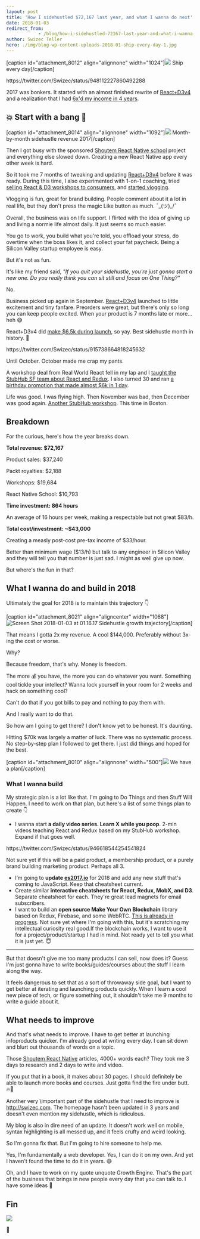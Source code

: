 ```yaml
---
layout: post
title: 'How I sidehustled $72,167 last year, and what I wanna do next'
date: 2018-01-03
redirect_from: 
            - /blog/how-i-sidehustled-72167-last-year-and-what-i-wanna-do-next/swizec/8016
author: Swizec Teller
hero: ./img/blog-wp-content-uploads-2018-01-ship-every-day-1.jpg
---
```

\[caption id="attachment_8012" align="alignnone" width="1024"]![](./img/blog-wp-content-uploads-2018-01-ship-every-day-1.jpg) Ship every day\[/caption]



https&#x3A;//twitter.com/Swizec/status/948112227860492288



2017 was bonkers. It started with an almost finished rewrite of [React+D3v4](https://swizec.com/reactd3js/) and a realization that I had [6x'd my income in 4 years](https://swizec.com/blog/learned-6x-income-4-years/swizec/7340).





## 💥 Start with a bang 💪



\[caption id="attachment_8014" align="alignnone" width="1092"]![](./img/blog-wp-content-uploads-2018-01-revenue-chart.png) Month-by-month sidehustle revenue 2017\[/caption]



Then I got busy with the sponsored [Shoutem React Native school](http://reactnative.school) project and everything else slowed down. Creating a new React Native app every other week is hard.



So it took me 7 months of tweaking and updating [React+D3v4](https://swizec.com/reactd3js/) before it was ready. During this time, I also experimented with 1-on-1 coaching, tried [selling React & D3 workshops to consumers](https://swizec.com/blog/boutique-react-d3v4-workshop/swizec/7519), and [started vlogging](https://www.youtube.com/SwizecTeller).



Vlogging is fun, great for brand building. People comment about it a lot in real life, but they don't press the magic Like button as much. ¯\_(ツ)\_/¯



Overall, the business was on life support. I flirted with the idea of giving up and living a normie life almost daily. It just seems so much easier.



You go to work, you build what you're told, you offload your stress, do overtime when the boss likes it, and collect your fat paycheck. Being a Silicon Valley startup employee is easy.



But it's not as fun.



It's like my friend said, _"If you quit your sidehustle, you're just gonna start a new one. Do you really think you can sit still and focus on One Thing?"_



No.



Business picked up again in September. [React+D3v4](https://swizec.com/reactd3js) launched to little excitement and tiny fanfare. Preorders were great, but there's only so long you can keep people excited. When your product is 7 months late or more… heh 😅



React+D3v4 did [make $6.5k during launch](https://swizec.com/blog/9013-september-sidehustle-report-why-the-react-d3v4-launch/swizec/7837), so yay. Best sidehustle month in history. 💪



https&#x3A;//twitter.com/Swizec/status/915738664818245632



Until October. October made me crap my pants.



A workshop deal from Real World React fell in my lap and I [taught the StubHub SF team about React and Redux](https://swizec.com/blog/teaching-stubhub-react-redux/swizec/7860). I also turned 30 and ran [a birthday promotion that made almost $6k in 1 day](https://swizec.com/blog/16661-october-sidehustle-report/swizec/7883).



Life was good. I was flying high. Then November was bad, then December was good again. [Another StubHub workshop](https://swizec.com/blog/teaching-backend-devs-react-redux-stubhub-boston/swizec/7952). This time in Boston.



## Breakdown



For the curious, here's how the year breaks down.



**Total revenue: $72,167**



Product sales: $37,240



Packt royalties: $2,188



Workshops: $19,684



React Native School: $10,793



**Time investment: 864 hours**



An average of 16 hours per week, making a respectable but not great $83/h.



**Total cost/investment: ~$43,000**



Creating a measly post-cost pre-tax income of $33/hour.



Better than minimum wage ($13/h) but talk to any engineer in Silicon Valley and they will tell you that number is just sad. I might as well give up now.



But where's the fun in that?



## What I wanna do and build in 2018



Ultimately the goal for 2018 is to maintain this trajectory 👇







\[caption id="attachment_8021" align="aligncenter" width="1068"]![Screen Shot 2018-01-03 at 01.16.17](./img/blog-wp-content-uploads-2018-01-Screen-Shot-2018-01-03-at-01.16.17.png) Sidehustle growth trajectory\[/caption]





That means I gotta 2x my revenue. A cool $144,000. Preferably without 3x-ing the cost or worse.



Why?



Because freedom, that's why. Money is freedom.



The more 💰 you have, the more you can do whatever you want. Something cool tickle your intellect? Wanna lock yourself in your room for 2 weeks and hack on something cool?



Can't do that if you got bills to pay and nothing to pay them with.



And I really want to do that.



So how am I going to get there? I don't know yet to be honest. It's daunting.



Hitting $70k was largely a matter of luck. There was no systematic process. No step-by-step plan I followed to get there. I just did things and hoped for the best.





\[caption id="attachment_8010" align="alignnone" width="500"]![](./img/blog-wp-content-uploads-2018-01-strategic-plan.jpg) We have a plan\[/caption]





### What I wanna build



My strategic plan is a lot like that. I'm going to Do Things and then Stuff Will Happen. I need to work on that plan, but here's a list of some things plan to create 👇



- I wanna start **a daily video series. Learn X while you poop**. 2-min videos teaching React and Redux based on my StubHub workshop. Expand if that goes well.



https&#x3A;//twitter.com/Swizec/status/946618544254541824



Not sure yet if this will be a paid product, a membership product, or a purely brand building marketing product. Perhaps all 3.



- I’m going to **update [es2017.io](https://es2017.io)** for 2018 and add any new stuff that's coming to JavaScript. Keep that cheatsheet current.
- Create similar **interactive cheatsheets for React, Redux, MobX, and D3**. Separate cheatsheet for each. They're great lead magnets for email subscribers.
- I want to build an **open source Make Your Own Blockchain** library based on Redux, Firebase, and some WebRTC. [This is already in progress](https://swizec.com/blog/blockchain-backed-redux-clone-105-lines-code/swizec/7980). Not sure yet where I'm going with this, but it's scratching my intellectual curiosity real good.If the blockchain works, I want to use it for a project/product/startup I had in mind. Not ready yet to tell you what it is just yet. 😇



* * *



But that doesn't give me too many products I can sell, now does it? Guess I'm just gonna have to write books/guides/courses about the stuff I learn along the way.



It feels dangerous to set that as a sort of throwaway side goal, but I want to get better at iterating and launching products quickly. When I learn a cool new piece of tech, or figure something out, it shouldn't take me 9 months to write a guide about it.



## What needs to improve



And that's what needs to improve. I have to get better at launching infoproducts quicker. I'm already good at writing every day. I can sit down and blurt out thousands of words on a topic.



Those [Shoutem React Native](http://reactnative.school) articles, 4000+ words each? They took me 3 days to research and 2 days to write and video.



If you put that in a book, it makes about 30 pages. I should definitely be able to launch more books and courses. Just gotta find the fire under butt. 🔥🍑



Another very \\important part of the sidehustle that I need to improve is <http://swizec.com>. The homepage hasn't been updated in 3 years and doesn't even mention my sidehustle, which is ridiculous.



My blog is also in dire need of an update. It doesn't work well on mobile, syntax highlighting is all messed up, and it feels crufty and weird looking.



So I'm gonna fix that. But I'm going to hire someone to help me.



Yes, I'm fundamentally a web developer. Yes, I can do it on my own. And yet I haven't found the time to do it in years. 😅



Oh, and I have to work on my quote unquote Growth Engine. That's the part of the business that brings in new people every day that you can talk to. I have some ideas 🤔



## Fin



![](./img/media-POekkUcKs16gg-200.gif)

🤘